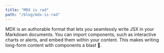 ```yaml
---
title: "MDX is rad"
path: "/blog/mdx-is-rad"
---
```



<PostsLayout>
  MDX is an authorable format that lets you seamlessly write JSX in your
  Markdown documents. You can import components, such as interactive charts or
  alerts, and embed them within your content. This makes writing long-form
  content with components a blast 🚀.
</PostsLayout>
